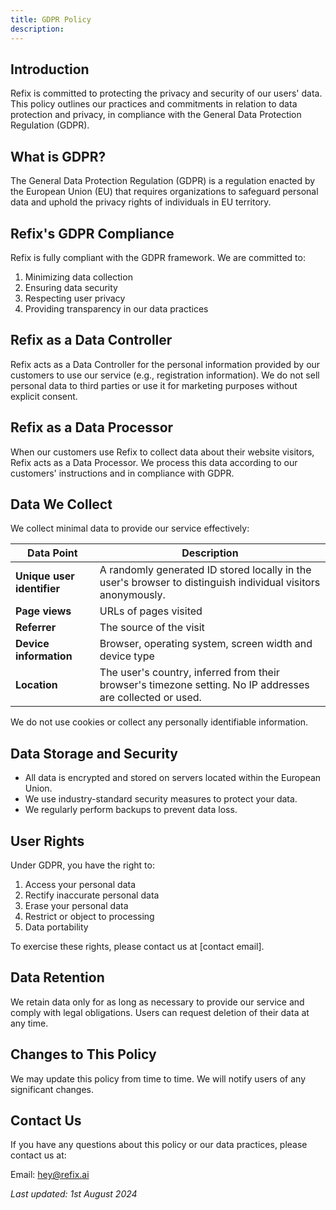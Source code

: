 ```yaml
---
title: GDPR Policy
description:
---
```


## Introduction

Refix is committed to protecting the privacy and security of our users' data. This policy outlines our practices and commitments in relation to data protection and privacy, in compliance with the General Data Protection Regulation (GDPR).

## What is GDPR?

The General Data Protection Regulation (GDPR) is a regulation enacted by the European Union (EU) that requires organizations to safeguard personal data and uphold the privacy rights of individuals in EU territory.

## Refix's GDPR Compliance

Refix is fully compliant with the GDPR framework. We are committed to:

1. Minimizing data collection
2. Ensuring data security
3. Respecting user privacy
4. Providing transparency in our data practices

## Refix as a Data Controller

Refix acts as a Data Controller for the personal information provided by our customers to use our service (e.g., registration information). We do not sell personal data to third parties or use it for marketing purposes without explicit consent.

## Refix as a Data Processor

When our customers use Refix to collect data about their website visitors, Refix acts as a Data Processor. We process this data according to our customers' instructions and in compliance with GDPR.

## Data We Collect

We collect minimal data to provide our service effectively:

| Data Point                 | Description                                                                                                  |
| -------------------------- | ------------------------------------------------------------------------------------------------------------ |
| **Unique user identifier** | A randomly generated ID stored locally in the user's browser to distinguish individual visitors anonymously. |
| **Page views**             | URLs of pages visited                                                                                        |
| **Referrer**               | The source of the visit                                                                                      |
| **Device information**     | Browser, operating system, screen width and device type                                                      |
| **Location**               | The user's country, inferred from their browser's timezone setting. No IP addresses are collected or used.   |

<Note> We do not use cookies or collect any personally identifiable information. </Note>

## Data Storage and Security

- All data is encrypted and stored on servers located within the European Union.
- We use industry-standard security measures to protect your data.
- We regularly perform backups to prevent data loss.

## User Rights

Under GDPR, you have the right to:

1. Access your personal data
2. Rectify inaccurate personal data
3. Erase your personal data
4. Restrict or object to processing
5. Data portability

To exercise these rights, please contact us at [contact email].

## Data Retention

We retain data only for as long as necessary to provide our service and comply with legal obligations. Users can request deletion of their data at any time.

## Changes to This Policy

We may update this policy from time to time. We will notify users of any significant changes.

## Contact Us

If you have any questions about this policy or our data practices, please contact us at:

Email: [hey@refix.ai](mailto:hey@refix.ai)

_Last updated: 1st August 2024_
